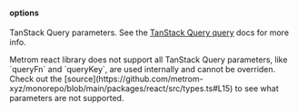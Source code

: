 #### options

TanStack Query parameters. See the
[TanStack Query query](https://tanstack.com/query/v5/docs/framework/react/reference/useQuery)
docs for more info.

<div className="theme-surface p-4 rounded-md mt-4">
  Metrom react library does not support all TanStack Query parameters, like
  `queryFn` and `queryKey`, are used internally and cannot be overriden. Check
  out the
  [source](https://github.com/metrom-xyz/monorepo/blob/main/packages/react/src/types.ts#L15)
  to see what parameters are not supported.
</div>

